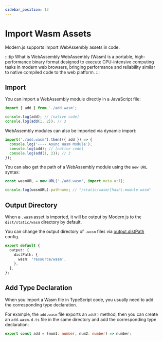```yaml
---
sidebar_position: 13
---
```


# Import Wasm Assets

Modern.js supports import WebAssembly assets in code.

:::tip What is WebAssembly
WebAssembly (Wasm) is a portable, high-performance binary format designed to execute CPU-intensive computing tasks in modern web browsers, bringing performance and reliability similar to native compiled code to the web platform.
:::

## Import

You can import a WebAssembly module directly in a JavaScript file:

```js title="index.js"
import { add } from './add.wasm';

console.log(add); // [native code]
console.log(add(1, 2)); // 3
```

WebAssembly modules can also be imported via dynamic import:

```js title="index.js"
import('./add.wasm').then(({ add }) => {
  console.log('---- Async Wasm Module');
  console.log(add); // [native code]
  console.log(add(1, 2)); // 3
});
```

You can also get the path of a WebAssembly module using the `new URL` syntax:

```js title="index.js"
const wasmURL = new URL('./add.wasm', import.meta.url);

console.log(wasmURL).pathname; // "/static/wasm/[hash].module.wasm"
```

## Output Directory

When a `.wasm` asset is imported, it will be output by Modern.js to the `dist/static/wasm` directory by default.

You can change the output directory of `.wasm` files via [output.distPath](/configure/app/output/dist-path) config.

```ts
export default {
  output: {
    distPath: {
      wasm: 'resource/wasm',
    },
  },
};
```

## Add Type Declaration

When you import a Wasm file in TypeScript code, you usually need to add the corresponding type declaration.

For example, the `add.wasm` file exports an `add()` method, then you can create an `add.wasm.d.ts` file in the same directory and add the corresponding type declaration:

```ts title="add.wasm.d.ts"
export const add = (num1: number, num2: number) => number;
```
